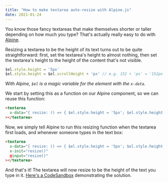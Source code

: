 ---
title: "How to make textarea auto-resize with Alpine.js"
date: 2021-01-24
---

You know those fancy textareas that make themselves shorter or taller depending on how much you type? That's actually really easy to do with [Alpine](https://github.com/alpinejs/alpine).

Resizing a textarea to be the height of its text turns out to be quite straightforward: first, set the textarea's height to almost nothing, then set the textarea's height to the height of the content that's not visible.

```javascript
$el.style.height = '5px'
$el.style.height = $el.scrollHeight + 'px' // e.g. 152 + 'px' = '152px'
```

_With Alpine, `$el` is a magic variable for the element with the `x-data`._

We start by setting this as a function on our Alpine component, so we can reuse this function:

```html
<textarea
  x-data="{ resize: () => { $el.style.height = '5px'; $el.style.height = $el.scrollHeight + 'px' } }"
></textarea>
```

Now, we simply tell Alpine to run this resizing function when the textarea first loads, and whenever someone types in the text box:

```html
<textarea
  x-data="{ resize: () => { $el.style.height = '5px'; $el.style.height = $el.scrollHeight + 'px' } }"
  x-init="resize()"
  @input="resize()"
></textarea>
```

And that's it! The textarea will now resize to be the height of the text you type in it. [Here's a CodeSandbox](https://codesandbox.io/s/alpine-textarea-auto-resize-ivo9l?file=/index.html) demonstrating the solution.
